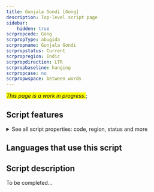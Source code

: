 ```yaml
---
title: Gunjala Gondi [Gong]
description: Top-level script page
sidebar:
    hidden: true
scrpropcode: Gong
scrpropType: abugida
scrpropname: Gunjala Gondi
scrpropstatus: Current
scrpropregion: Indic
scrpropdirection: LTR
scrpropbaseline: hanging
scrpropcase: no
scrpropwspace: between words
---
```


<span style='background-color:yellow'>_This page is a work in progress._</span>;


## Script features

<details>
<summary> See all script properties: code, region, status and more</summary>
<ScriptInfo />
</details>

## Languages that use this script

<WsList script='Gong' wsMax='5' />

## Script description

To be completed...

